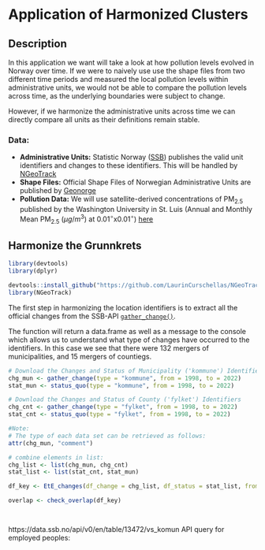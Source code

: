 # Application of Harmonized Clusters

## Description

In this application we want will take a look at how pollution levels evolved in Norway over time. If we were to naively use use the shape files from two different time periods and measured the local pollution levels within administrative units, we would not be able to compare the pollution levels across time, as the underlying boundaries were subject to change.

However, if we harmonize the administrative units across time we can directly compare all units as their definitions remain stable.

### Data:

-   **Administrative Units:** Statistic Norway ([SSB](https://www.ssb.no/klass/klassifikasjoner/1)) publishes the valid unit identifiers and changes to these identifiers. This will be handled by [NGeoTrack](https://laurincurschellas.github.io/NGeoTrack)
-   **Shape Files:** Official Shape Files of Norwegian Administrative Units are published by [Geonorge](https://kartkatalog.geonorge.no/metadata/statistiske-enheter-grunnkretser-historiske-versjoner/02b6c97b-63da-4d46-9a70-6e9ef3442d54) 
-   **Pollution Data:** We will use satellite-derived concentrations of PM$_{2.5}$ published by the Washington University in St. Luis (Annual and Monthly Mean PM$_{2.5}$ ($\mu g/m^3$) at $0.01^{\circ}$x$0.01^{\circ}$) [here](https://sites.wustl.edu/acag/datasets/surface-pm2-5/)

## Harmonize the Grunnkrets

```r
library(devtools)
library(dplyr)

devtools::install_github("https://github.com/LaurinCurschellas/NGeoTrack")
library(NGeoTrack) 
```

The first step in harmonizing the location identifiers is to extract all the official changes from the SSB-API [``gather_change()``](https://laurincurschellas.github.io/NGeoTrack/reference/gather_change.html). 

The function will return a data.frame as well as a message to the console which allows us to understand what type of changes have occurred to the identifiers. In this case we see that there were $132$ mergers of municipalities, and $15$ mergers of countiegs. 

```r
# Download the Changes and Status of Municipality ('kommune') Identifiers in chosen Period
chg_mun <- gather_change(type = "kommune", from = 1998, to = 2022)
stat_mun <- status_quo(type = "kommune", from = 1998, to = 2022) 

# Download the Changes and Status of County ('fylket') Identifiers
chg_cnt <- gather_change(type = "fylket", from = 1998, to = 2022)
stat_cnt <- status_quo(type = "fylket", from = 1998, to = 2022)   

#Note: 
# The type of each data set can be retrieved as follows:
attr(chg_mun, "comment") 

# combine elements in list: 
chg_list <- list(chg_mun, chg_cnt)
stat_list <- list(stat_cnt, stat_mun)

df_key <- EtE_changes(df_change = chg_list, df_status = stat_list, from = 1998 , to = 2022, jointly = TRUE)

overlap <- check_overlap(df_key)




``` 


https://data.ssb.no/api/v0/en/table/13472/vs_komun
API query for employed peoples: 
